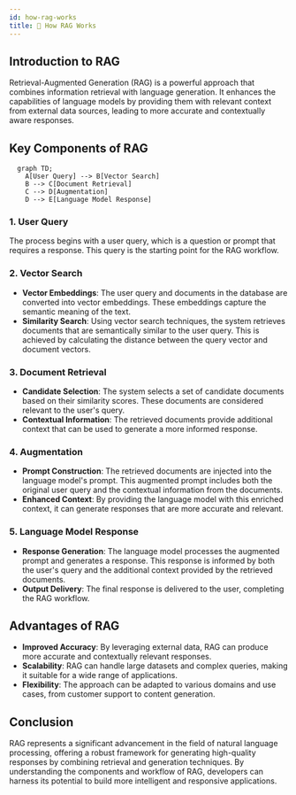 ```yaml
---
id: how-rag-works
title: 📗 How RAG Works
---
```


## Introduction to RAG

Retrieval-Augmented Generation (RAG) is a powerful approach that combines information retrieval with language generation. It enhances the capabilities of language models by providing them with relevant context from external data sources, leading to more accurate and contextually aware responses.

## Key Components of RAG

```mermaid
  graph TD;
    A[User Query] --> B[Vector Search]
    B --> C[Document Retrieval]
    C --> D[Augmentation]
    D --> E[Language Model Response]
```

### 1. User Query

The process begins with a user query, which is a question or prompt that requires a response. This query is the starting point for the RAG workflow.

### 2. Vector Search

- **Vector Embeddings**: The user query and documents in the database are converted into vector embeddings. These embeddings capture the semantic meaning of the text.
- **Similarity Search**: Using vector search techniques, the system retrieves documents that are semantically similar to the user query. This is achieved by calculating the distance between the query vector and document vectors.


### 3. Document Retrieval

- **Candidate Selection**: The system selects a set of candidate documents based on their similarity scores. These documents are considered relevant to the user's query.
- **Contextual Information**: The retrieved documents provide additional context that can be used to generate a more informed response.

### 4. Augmentation

- **Prompt Construction**: The retrieved documents are injected into the language model's prompt. This augmented prompt includes both the original user query and the contextual information from the documents.
- **Enhanced Context**: By providing the language model with this enriched context, it can generate responses that are more accurate and relevant.

### 5. Language Model Response

- **Response Generation**: The language model processes the augmented prompt and generates a response. This response is informed by both the user's query and the additional context provided by the retrieved documents.
- **Output Delivery**: The final response is delivered to the user, completing the RAG workflow.

## Advantages of RAG

- **Improved Accuracy**: By leveraging external data, RAG can produce more accurate and contextually relevant responses.
- **Scalability**: RAG can handle large datasets and complex queries, making it suitable for a wide range of applications.
- **Flexibility**: The approach can be adapted to various domains and use cases, from customer support to content generation.

## Conclusion

RAG represents a significant advancement in the field of natural language processing, offering a robust framework for generating high-quality responses by combining retrieval and generation techniques. By understanding the components and workflow of RAG, developers can harness its potential to build more intelligent and responsive applications.